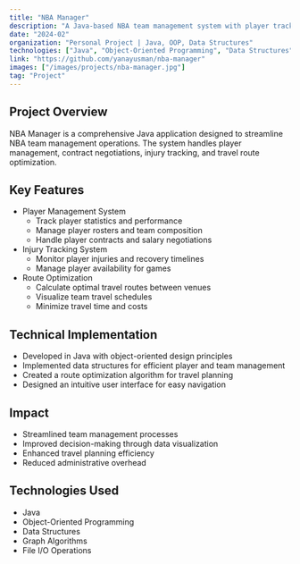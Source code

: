 ```yaml
---
title: "NBA Manager"
description: "A Java-based NBA team management system with player tracking, contract management, and route optimization"
date: "2024-02"
organization: "Personal Project | Java, OOP, Data Structures"
technologies: ["Java", "Object-Oriented Programming", "Data Structures", "Graph Algorithms", "File I/O"]
link: "https://github.com/yanayusman/nba-manager"
images: ["/images/projects/nba-manager.jpg"]
tag: "Project"
---
```


## Project Overview
NBA Manager is a comprehensive Java application designed to streamline NBA team management operations. The system handles player management, contract negotiations, injury tracking, and travel route optimization.

## Key Features
- Player Management System
  - Track player statistics and performance
  - Manage player rosters and team composition
  - Handle player contracts and salary negotiations
- Injury Tracking System
  - Monitor player injuries and recovery timelines
  - Manage player availability for games
- Route Optimization
  - Calculate optimal travel routes between venues
  - Visualize team travel schedules
  - Minimize travel time and costs

## Technical Implementation
- Developed in Java with object-oriented design principles
- Implemented data structures for efficient player and team management
- Created a route optimization algorithm for travel planning
- Designed an intuitive user interface for easy navigation

## Impact
- Streamlined team management processes
- Improved decision-making through data visualization
- Enhanced travel planning efficiency
- Reduced administrative overhead

## Technologies Used
- Java
- Object-Oriented Programming
- Data Structures
- Graph Algorithms
- File I/O Operations 